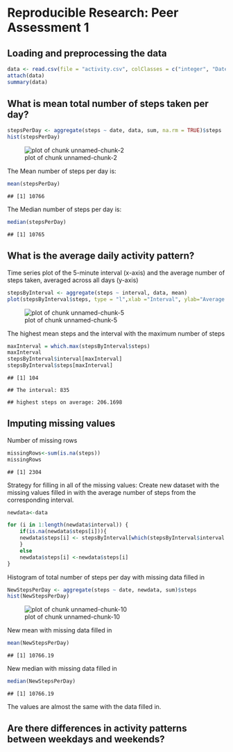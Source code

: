 # Reproducible Research: Peer Assessment 1


## Loading and preprocessing the data


```r
data <- read.csv(file = "activity.csv", colClasses = c("integer", "Date", "integer"))
attach(data)
summary(data)
```

## What is mean total number of steps taken per day?

```r
stepsPerDay <- aggregate(steps ~ date, data, sum, na.rm = TRUE)$steps
hist(stepsPerDay)
```

![plot of chunk unnamed-chunk-2](figure/unnamed-chunk-2.png) 


The Mean number of steps per day is:

```r
mean(stepsPerDay)
```

```
## [1] 10766
```


The Median number of steps per day is:

```r
median(stepsPerDay)
```

```
## [1] 10765
```

## What is the average daily activity pattern?
Time series plot of the 5-minute interval (x-axis) and the average number of steps taken, averaged across all days (y-axis)
```r
stepsByInterval <- aggregate(steps ~ interval, data, mean)
plot(stepsByInterval$steps, type = "l",xlab ="Interval", ylab="Average daily steps")
```

![plot of chunk unnamed-chunk-5](figure/unnamed-chunk-5.png) 

The highest mean steps and the interval with the maximum number of steps

```r
maxInterval = which.max(stepsByInterval$steps)
maxInterval
stepsByInterval$interval[maxInterval]
stepsByInterval$steps[maxInterval]
```

```
## [1] 104
```
```
## The interval: 835
```
```
## highest steps on average: 206.1698
```

## Imputing missing values

Number of missing rows

```r
missingRows<-sum(is.na(steps))
missingRows
```

```
## [1] 2304
```

Strategy for filling in all of the missing values:
Create new dataset with the missing values filled in with the average number of steps from the corresponding interval. 

```r
newdata<-data

for (i in 1:length(newdata$interval)) {
    if(is.na(newdata$steps[i])){
    newdata$steps[i] <- stepsByInterval[which(stepsByInterval$interval == newdata$interval[i]), ]$steps
    }
    else
    newdata$steps[i] <-newdata$steps[i]
}
```
Histogram of total number of steps per day with missing data filled in

```r
NewStepsPerDay <- aggregate(steps ~ date, newdata, sum)$steps
hist(NewStepsPerDay)
```

![plot of chunk unnamed-chunk-10](figure/unnamed-chunk-10.png) 


New mean with missing data filled in

```r
mean(NewStepsPerDay)
```

```
## [1] 10766.19
```


New median with missing data filled in

```r
median(NewStepsPerDay)
```

```
## [1] 10766.19
```

The values are almost the same with the data filled in.



## Are there differences in activity patterns between weekdays and weekends?
